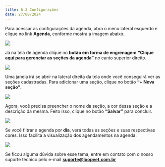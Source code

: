 ```yaml
---
title: 6.3 Configurações
date: 27/08/2024
---
```


Para acessar as configurações da agenda, abra o menu lateral esquerdo e clique no link **Agenda**, conforme mostra a imagem abaixo.

<img src="/imagem-1.0-link-agenda-2.webp" />

Já na tela de agenda clique no **botão em forma de engrenagem** **“Clique aqui para gerenciar as seções da agenda”** no canto superior direito.

<img src="/imagem-1.1-tela-agenda-2.webp" />

Uma janela irá se abrir na lateral direita da tela onde você conseguirá ver as seções cadastradas. Para adicionar uma seção, clique no botão **“+ Nova seção”**.

<img src="/imagem-1.2-configurar-agenda.webp" />

Agora, você precisa preencher o nome da seção, a cor dessa seção e a descrição da mesma. Feito isso, clique no botão **“Salvar”** para concluir.

<img src="/imagem-1.3-nova-secao.webp" />

Se você filtrar a agenda por **dia**, verá todas as seções e suas respectivas cores. Isso facilita a visualização dos agendamentos na agenda.

<img src="/imagem-1.4-agenda-por-dia-1.webp" />

Se ficou alguma dúvida sobre esse tema, entre em contato com o nosso suporte técnico pelo e-mail **suporte@loopvet.com.br**
